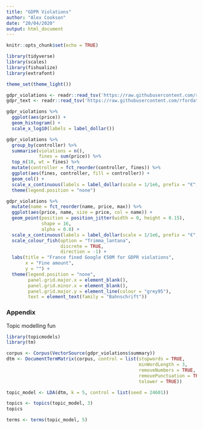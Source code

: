 ```yaml
---
title: "GDPR Violations"
author: "Alex Cookson"
date: "20/04/2020"
output: html_document
---
```


```r
knitr::opts_chunk$set(echo = TRUE)
```

```r
library(tidyverse)
library(scales)
library(fishualize)
library(extrafont)

theme_set(theme_light())

gdpr_violations <- readr::read_tsv('https://raw.githubusercontent.com/rfordatascience/tidytuesday/master/data/2020/2020-04-21/gdpr_violations.tsv')
gdpr_text <- readr::read_tsv('https://raw.githubusercontent.com/rfordatascience/tidytuesday/master/data/2020/2020-04-21/gdpr_text.tsv')
```

```r
gdpr_violations %>%
  ggplot(aes(price)) +
  geom_histogram() +
  scale_x_log10(labels = label_dollar())

gdpr_violations %>%
  group_by(controller) %>%
  summarise(violations = n(),
            fines = sum(price)) %>%
  top_n(10, wt = fines) %>%
  mutate(controller = fct_reorder(controller, fines)) %>%
  ggplot(aes(fines, controller, fill = controller)) +
  geom_col() +
  scale_x_continuous(labels = label_dollar(scale = 1/1e6, prefix = "€", suffix = " M")) +
  theme(legend.position = "none")
```

```r
gdpr_violations %>%
  mutate(name = fct_reorder(name, price, max)) %>%
  ggplot(aes(price, name, size = price, col = name)) +
  geom_point(position = position_jitter(width = 0, height = 0.15),
             shape = 16,
             alpha = 0.8) +
  scale_x_continuous(labels = label_dollar(scale = 1/1e6, prefix = "€", suffix = " M")) +
  scale_colour_fish(option = "Trimma_lantana",
                    discrete = TRUE,
                    direction = -1) +
  labs(title = "France fined Google €50M for GDPR violations",
       x = "Fine amount",
       y = "") +
  theme(legend.position = "none",
        panel.grid.major.x = element_blank(),
        panel.grid.minor.x = element_blank(),
        panel.grid.major.y = element_line(colour = "grey95"),
        text = element_text(family = "Bahnschrift"))
```




### Appendix

Topic modelling fun

```r
library(topicmodels)
library(tm)

corpus <- Corpus(VectorSource(gdpr_violations$summary))
dtm <- DocumentTermMatrix(corpus, control = list(stopwords = TRUE,
                                                 minWordLength = 3,
                                                 removeNumbers = TRUE,
                                                 removePunctuation = TRUE,
                                                 tolower = TRUE))

topic_model <- LDA(dtm, k = 5, control = list(seed = 24601))

topics <- topics(topic_model, 3)
topics

terms <- terms(topic_model, 5)
```



